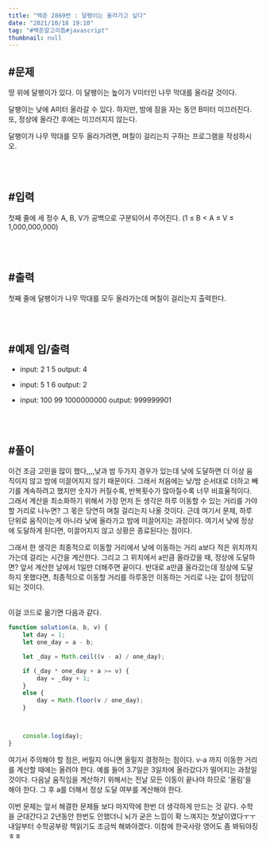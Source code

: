 ```yaml
---
title: "백준 2869번 : 달팽이는 올라가고 싶다"
date: "2021/10/18 19:10"
tag: "#백준알고리즘#javascript"
thumbnail: null
---
```


## #문제

땅 위에 달팽이가 있다. 이 달팽이는 높이가 V미터인 나무 막대를 올라갈 것이다.

달팽이는 낮에 A미터 올라갈 수 있다. 하지만, 밤에 잠을 자는 동안 B미터 미끄러진다. 또, 정상에 올라간 후에는 미끄러지지 않는다.

달팽이가 나무 막대를 모두 올라가려면, 며칠이 걸리는지 구하는 프로그램을 작성하시오.

<br/>
<br/>

## #입력

첫째 줄에 세 정수 A, B, V가 공백으로 구분되어서 주어진다. (1 ≤ B < A ≤ V ≤ 1,000,000,000)

<br/>
<br/>

## #출력

첫째 줄에 달팽이가 나무 막대를 모두 올라가는데 며칠이 걸리는지 출력한다.

<br/>
<br/>

## #예제 입/출력

- input: 2 1 5
    output: 4

- input: 5 1 6
    output: 2

- input: 100 99 1000000000
    output: 999999901

<br/>
<br/>

## #풀이

이건 조금 고민을 많이 했다,,,,낮과 밤 두가지 경우가 있는데 낮에 도달하면 더 이상 움직이지 않고 밤에 미끌어지지 않기 때문이다. 그래서 처음에는 낮/밤 순서대로 더하고 빼기를 계속하려고 했지만 숫자가 커질수록, 반복횟수가 많아질수록 너무 비효율적이다. 그래서 계산을 최소화하기 위해서 가장 먼저 든 생각은 하루 이동할 수 있는 거리를 가야할 거리로 나누면? 그 몫은 당연히 며칠 걸리는지 나올 것이다. 근데 여기서 문제, 하루 단위로 움직이는게 아니라 낮에 올라가고 밤에 미끌어지는 과정이다. 여기서 낮에 정상에 도달하게 된다면, 미끌어지지 않고 상황은 종료된다는 점이다. 

그래서 한 생각은 최종적으로 이동할 거리에서 낮에 이동하는 거리 a보다 적은 위치까지 가는데 걸리는 시간을 계산한다. 그리고 그 위치에서 a만큼 올라갔을 때, 정상에 도달하면? 앞서 계산한 날에서 1일만 더해주면 끝이다. 반대로 a만큼 올라갔는데 정상에 도달하지 못했다면, 최종적으로 이동할 거리를 하루동안 이동하는 거리로 나눈 값이 정답이 되는 것이다.

<br/>
이걸 코드로 옮기면 다음과 같다.

```javascript
function solution(a, b, v) {
    let day = 1;
    let one_day = a - b;

    let _day = Math.ceil((v - a) / one_day);

    if (_day * one_day + a >= v) {
        day = _day + 1;
    }
    else {
        day = Math.floor(v / one_day);
    }



    console.log(day);
}
```

여기서 주의해야 할 점은, 버릴지 아니면 올릴지 결정하는 점이다. v-a 까지 이동한 거리를 계산할 때에는 올려야 한다. 예를 들어 3.7일은 3일차에 올라갔다가 떨어지는 과정일 것이다. 다음날 움직임을 계산하기 위해서는 전날 모든 이동이 끝나야 하므로 '올림'을 해야 한다. 그 후 a를 더해서 정상 도달 여부를 계산해야 한다. 

이번 문제는 앞서 해결한 문제들 보다 마지막에 한번 더 생각하게 만드는 것 같다. 수학을 군대간다고 2년동안 한번도 안했더니 뇌가 굳은 느낌이 확 느껴지는 첫날이였다ㅜㅜ 내일부터 수학공부랑 책읽기도 조금씩 해봐야겠다. 이참에 한국사랑 영어도 좀 봐둬야징 ㅎㅎ
